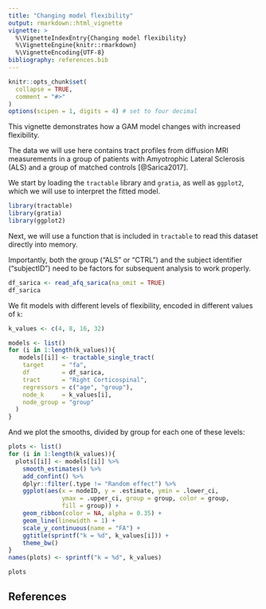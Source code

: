 ```yaml
---
title: "Changing model flexibility"
output: rmarkdown::html_vignette
vignette: >
  %\VignetteIndexEntry{Changing model flexibility}
  %\VignetteEngine{knitr::rmarkdown}
  %\VignetteEncoding{UTF-8}
bibliography: references.bib
---
```


```r
knitr::opts_chunk$set(
  collapse = TRUE,
  comment = "#>"
)
options(scipen = 1, digits = 4) # set to four decimal 
```

This vignette demonstrates how a GAM model changes with increased flexibility.

The data we will use here contains tract profiles from diffusion MRI measurements in a group of patients with Amyotrophic Lateral Sclerosis (ALS) and a group of matched controls [@Sarica2017].

We start by loading the `tractable` library and `gratia`, as well as `ggplot2`, which we will use to interpret the fitted model.

```r
library(tractable)
library(gratia)
library(ggplot2)
```

Next, we will use a function that is included in `tractable` to read this dataset directly into memory. 

Importantly, both the group ("ALS" or "CTRL") and the
subject identifier ("subjectID") need to be factors for subsequent analysis
to work properly.

```r
df_sarica <- read_afq_sarica(na_omit = TRUE) 
df_sarica
```

We fit models with different levels of flexibility, encoded in different values of `k`:

```r
k_values <- c(4, 8, 16, 32)

models <- list()
for (i in 1:length(k_values)){
   models[[i]] <- tractable_single_tract(
    target     = "fa", 
    df         = df_sarica, 
    tract      = "Right Corticospinal",
    regressors = c("age", "group"), 
    node_k     = k_values[i], 
    node_group = "group"
  )
}
```

And we plot the smooths, divided by group for each one of these levels:

```r
plots <- list()
for (i in 1:length(k_values)){
  plots[[i]] <- models[[i]] %>%
    smooth_estimates() %>%
    add_confint() %>%
    dplyr::filter(.type != "Random effect") %>%
    ggplot(aes(x = nodeID, y = .estimate, ymin = .lower_ci, 
               ymax = .upper_ci, group = group, color = group, 
               fill = group)) +
    geom_ribbon(color = NA, alpha = 0.35) + 
    geom_line(linewidth = 1) +
    scale_y_continuous(name = "FA") +
    ggtitle(sprintf("k = %d", k_values[i])) + 
    theme_bw()
}
names(plots) <- sprintf("k = %d", k_values)

plots
```

## References
